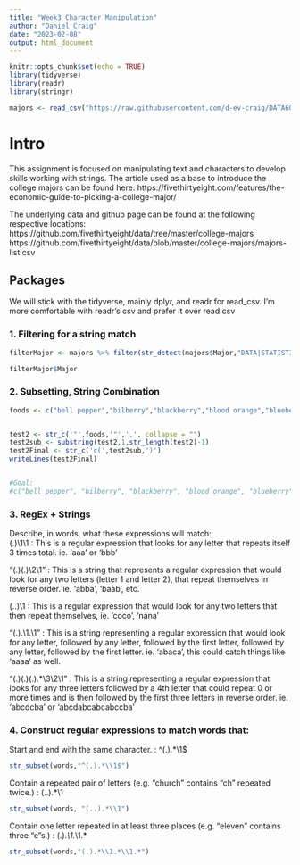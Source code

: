 ```yaml
---
title: "Week3 Character Manipulation"
author: "Daniel Craig"
date: "2023-02-08"
output: html_document
---
```


```r
knitr::opts_chunk$set(echo = TRUE)
library(tidyverse)
library(readr)
library(stringr)

majors <- read_csv("https://raw.githubusercontent.com/d-ev-craig/DATA607/main/Week%203%20-%20Text%20Analysis/majors.csv")
```
# Intro  
  
This assignment is focused on manipulating text and characters to develop skills working with strings. The article used as a base to introduce the college majors can be found here: https://fivethirtyeight.com/features/the-economic-guide-to-picking-a-college-major/  
  
The underlying data and github page can be found at the following respective locations:  
https://github.com/fivethirtyeight/data/tree/master/college-majors  
https://github.com/fivethirtyeight/data/blob/master/college-majors/majors-list.csv

## Packages  
We will stick with the tidyverse, mainly dplyr, and readr for read_csv. I'm more comfortable with readr's csv and prefer it over read.csv

### 1. Filtering for a string match
```r

filterMajor <- majors %>% filter(str_detect(majors$Major,"DATA|STATISTICS"))

filterMajor$Major


```

### 2. Subsetting, String Combination
```r

foods <- c("bell pepper","bilberry","blackberry","blood orange","blueberry","cantaloupe","chili pepper","cloudberry","elderberry","lime","lychee","mulberry","olive","salal berry")


test2 <- str_c('"',foods,'"',',', collapse = "")
test2sub <- substring(test2,1,str_length(test2)-1)
test2Final <- str_c('c(',test2sub,')')
writeLines(test2Final)


#Goal:
#c("bell pepper", "bilberry", "blackberry", "blood orange", "blueberry", "cantaloupe", "chili pepper", "cloudberry", "elderberry", "lime", "lychee", "mulberry", "olive", "salal berry")

```

### 3.  RegEx + Strings  

Describe, in words, what these expressions will match:  
(.)\1\1 : This is a regular expression that looks for any letter that repeats itself 3 times total. ie. 'aaa' or 'bbb'  
  
"(.)(.)\\2\\1" : This is a string that represents a regular expression that would look for any two letters (letter 1 and letter 2), that repeat themselves in reverse order. ie. 'abba', 'baab', etc.  
  
(..)\1 : This is a regular expression that would look for any two letters that then repeat themselves, ie. 'coco', 'nana'  

"(.).\\1.\\1" : This is a string representing a regular expression that would look for any letter, followed by any letter, followed by the first letter, followed by any letter, followed by the first letter. ie. 'abaca', this could catch things like 'aaaa' as well.  
  
"(.)(.)(.).*\\3\\2\\1" : This is a string representing a regular expression that looks for any three letters followed by a 4th letter that could repeat 0 or more times and is then followed by the first three letters in reverse order. ie. 'abcdcba' or 'abcdabcabcabccba'  


### 4. Construct regular expressions to match words that:  
  
Start and end with the same character. : ^(.).*\\1$  
```r

str_subset(words,"^(.).*\\1$")


```

Contain a repeated pair of letters (e.g. "church" contains "ch" repeated twice.) : (..).*\\1  
```r
str_subset(words, "(..).*\\1")
```

Contain one letter repeated in at least three places (e.g. "eleven" contains three "e"s.)   : (.).*\1.*\1.*

```r
str_subset(words,"(.).*\\1.*\\1.*")
```


